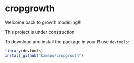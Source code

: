 # cropgrowth

Welcome back to growth modelling!!!

This project is under construction

To download and install the package in your **R** use `devtools`:

```{r eval=FALSE}
library(devtools)
install_github("kamapu/cropgrowth")
```
